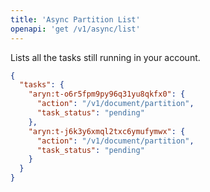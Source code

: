 ```yaml
---
title: 'Async Partition List'
openapi: 'get /v1/async/list'
---
```

Lists all the tasks still running in your account.


```json
{
  "tasks": {
    "aryn:t-o6r5fpm9py96q31yu8qkfx0": {
      "action": "/v1/document/partition",
      "task_status": "pending"
    },
    "aryn:t-j6k3y6xmql2txc6ymufymwx": {
      "action": "/v1/document/partition",
      "task_status": "pending"
    }
  }
}
```